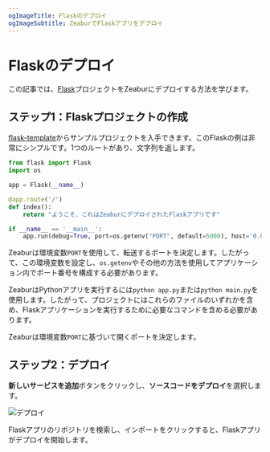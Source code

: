 ```yaml
---
ogImageTitle: Flaskのデプロイ
ogImageSubtitle: ZeaburでFlaskアプリをデプロイ
---
```


# Flaskのデプロイ

この記事では、[Flask](https://flask.palletsprojects.com/)プロジェクトをZeaburにデプロイする方法を学びます。

## ステップ1：Flaskプロジェクトの作成

[flask-template](https://github.com/zeabur/flask-template)からサンプルプロジェクトを入手できます。このFlaskの例は非常にシンプルです。1つのルートがあり、文字列を返します。

```python
from flask import Flask
import os

app = Flask(__name__)

@app.route('/')
def index():
    return "ようこそ、これはZeaburにデプロイされたFlaskアプリです"

if __name__ == '__main__':
    app.run(debug=True, port=os.getenv("PORT", default=5000), host='0.0.0.0')
```

Zeaburは環境変数`PORT`を使用して、転送するポートを決定します。したがって、この環境変数を設定し、`os.getenv`やその他の方法を使用してアプリケーション内でポート番号を構成する必要があります。

ZeaburはPythonアプリを実行するには`python app.py`または`python main.py`を使用します。したがって、プロジェクトにはこれらのファイルのいずれかを含め、Flaskアプリケーションを実行するために必要なコマンドを含める必要があります。

Zeaburは環境変数`PORT`に基づいて開くポートを決定します。

## ステップ2：デプロイ

**新しいサービスを追加**ボタンをクリックし、**ソースコードをデプロイ**を選択します。

![デプロイ](/deploy/common/select-service.en-US.png)

Flaskアプリのリポジトリを検索し、インポートをクリックすると、Flaskアプリがデプロイを開始します。